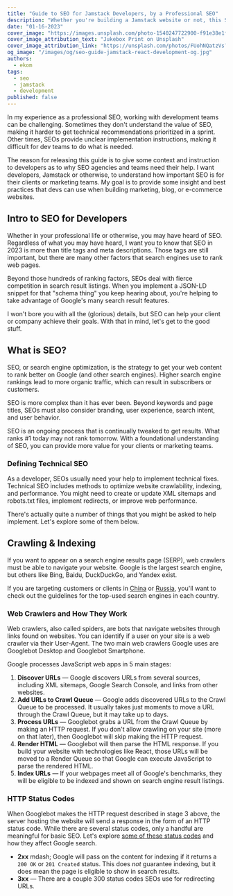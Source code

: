 ```yaml
---
title: "Guide to SEO for Jamstack Developers, by a Professional SEO"
description: "Whether you're building a Jamstack website or not, this SEO guide will give developers a foundation of SEO goals and best practices."
date: "01-16-2023"
cover_image: "https://images.unsplash.com/photo-1540247722900-f91e38e1f36c?ixlib=rb-4.0.3&ixid=MnwxMjA3fDB8MHxwaG90by1wYWdlfHx8fGVufDB8fHx8&auto=format&fit=crop&w=2371&q=80"
cover_image_attribution_text: "Jukebox Print on Unsplash"
cover_image_attribution_link: "https://unsplash.com/photos/FUohNQatzVs?utm_source=unsplash&utm_medium=referral&utm_content=creditShareLink"
og_image: "/images/og/seo-guide-jamstack-react-development-og.jpg"
authors:
  - ekom
tags:
  - seo
  - jamstack
  - development
published: false
---
```


In my experience as a professional SEO, working with development teams can be challenging. Sometimes they don't understand the value of SEO, making it harder to get technical recommendations prioritized in a sprint. Other times, SEOs provide unclear implementation instructions, making it difficult for dev teams to do what is needed.

The reason for releasing this guide is to give some context and instruction to developers as to why SEO agencies and teams need their help. I want developers, Jamstack or otherwise, to understand how important SEO is for their clients or marketing teams. My goal is to provide some insight and best practices that devs can use when building marketing, blog, or e-commerce websites.

## Intro to SEO for Developers

Whether in your professional life or otherwise, you may have heard of SEO. Regardless of what you may have heard, I want you to know that SEO in 2023 is more than title tags and meta descriptions. Those tags are still important, but there are many other factors that search engines use to rank web pages.

Beyond those hundreds of ranking factors, SEOs deal with fierce competition in search result listings. When you implement a JSON-LD snippet for that "schema thing" you keep hearing about, you're helping to take advantage of Google's many search result features.

I won't bore you with all the (glorious) details, but SEO can help your client or company achieve their goals. With that in mind, let's get to the good stuff.

## What is SEO?

SEO, or search engine optimization, is the strategy to get your web content to rank better on Google (and other search engines). Higher search engine rankings lead to more organic traffic, which can result in subscribers or customers.

SEO is more complex than it has ever been. Beyond keywords and page titles, SEOs must also consider branding, user experience, search intent, and user behavior.

SEO is an ongoing process that is continually tweaked to get results. What ranks #1 today may not rank tomorrow. With a foundational understanding of SEO, you can provide more value for your clients or marketing teams.

### Defining Technical SEO

As a developer, SEOs usually need your help to implement technical fixes. Technical SEO includes methods to optimize website crawlability, indexing, and performance. You might need to create or update XML sitemaps and robots.txt files, implement redirects, or improve web performance.

There's actually quite a number of things that you might be asked to help implement. Let's explore some of them below.

## Crawling & Indexing

If you want to appear on a search engine results page (SERP), web crawlers must be able to navigate your website. Google is the largest search engine, but others like Bing, Baidu, DuckDuckGo, and Yandex exist.

If you are targeting customers or clients in [China](https://gs.statcounter.com/search-engine-market-share/all/china) or [Russia](https://gs.statcounter.com/search-engine-market-share/all/russian-federation), you'll want to check out the guidelines for the top-used search engines in each country.

### Web Crawlers and How They Work

Web crawlers, also called spiders, are bots that navigate websites through links found on websites. You can identify if a user on your site is a web crawler via their User-Agent. The two main web crawlers Google uses are Googlebot Desktop and Googlebot Smartphone.

<KommyImage
  src="/images/javascript-seo-process.png"
  alt="A visual depiction of the Googlebot journey from crawling to indexing web pages."
  width={1200}
  height={898}
  className="h-auto w-full rounded-md"
/>

Google processes JavaScript web apps in 5 main stages:

1. **Discover URLs** &mdash; Google discovers URLs from several sources, including XML sitemaps, Google Search Console, and links from other websites.
2. **Add URLs to Crawl Queue** &mdash; Google adds discovered URLs to the Crawl Queue to be processed. It usually takes just moments to move a URL through the Crawl Queue, but it may take up to days.
3. **Process URLs** &mdash; Googlebot grabs a URL from the Crawl Queue by making an HTTP request. If you don't allow crawling on your site (more on that later), then Googlebot will skip making the HTTP request.
4. **Render HTML** &mdash; Googlebot will then parse the HTML response. If you build your website with technologies like React, those URLs will be moved to a Render Queue so that Google can execute JavaScript to parse the rendered HTML.
5. **Index URLs** &mdash; If your webpages meet all of Google's benchmarks, they will be eligible to be indexed and shown on search engine result listings.

### HTTP Status Codes

When Googlebot makes the HTTP request described in stage 3 above, the server hosting the website will send a response in the form of an HTTP status code. While there are several status codes, only a handful are meaningful for basic SEO. Let's explore [some of these status codes](https://developers.google.com/search/docs/crawling-indexing/http-network-errors#http-status-codes) and how they affect Google search.

- **2xx** mdash; Google will pass on the content for indexing if it returns a `200 OK` or `201 Created` status. This does _not_ guarantee indexing, but it does mean the page is eligible to show in search results.
- **3xx** &mdash; There are a couple 300 status codes SEOs use for redirecting URLs.
